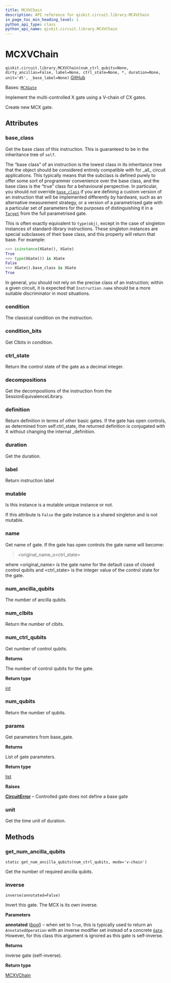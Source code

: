 ```yaml
---
title: MCXVChain
description: API reference for qiskit.circuit.library.MCXVChain
in_page_toc_min_heading_level: 1
python_api_type: class
python_api_name: qiskit.circuit.library.MCXVChain
---
```


# MCXVChain

<span id="qiskit.circuit.library.MCXVChain" />

`qiskit.circuit.library.MCXVChain(num_ctrl_qubits=None, dirty_ancillas=False, label=None, ctrl_state=None, *, duration=None, unit='dt', _base_label=None)` [GitHub](https://github.com/qiskit/qiskit/tree/main/qiskit/circuit/library/standard_gates/x.py "view source code")

Bases: [`MCXGate`](qiskit.circuit.library.MCXGate "qiskit.circuit.library.standard_gates.x.MCXGate")

Implement the multi-controlled X gate using a V-chain of CX gates.

Create new MCX gate.

## Attributes

<span id="qiskit.circuit.library.MCXVChain.base_class" />

### base\_class

Get the base class of this instruction. This is guaranteed to be in the inheritance tree of `self`.

The “base class” of an instruction is the lowest class in its inheritance tree that the object should be considered entirely compatible with for \_all\_ circuit applications. This typically means that the subclass is defined purely to offer some sort of programmer convenience over the base class, and the base class is the “true” class for a behavioural perspective. In particular, you should *not* override [`base_class`](#qiskit.circuit.library.MCXVChain.base_class "qiskit.circuit.library.MCXVChain.base_class") if you are defining a custom version of an instruction that will be implemented differently by hardware, such as an alternative measurement strategy, or a version of a parametrised gate with a particular set of parameters for the purposes of distinguishing it in a [`Target`](qiskit.transpiler.Target "qiskit.transpiler.Target") from the full parametrised gate.

This is often exactly equivalent to `type(obj)`, except in the case of singleton instances of standard-library instructions. These singleton instances are special subclasses of their base class, and this property will return that base. For example:

```python
>>> isinstance(XGate(), XGate)
True
>>> type(XGate()) is XGate
False
>>> XGate().base_class is XGate
True
```

In general, you should not rely on the precise class of an instruction; within a given circuit, it is expected that `Instruction.name` should be a more suitable discriminator in most situations.

<span id="qiskit.circuit.library.MCXVChain.condition" />

### condition

The classical condition on the instruction.

<span id="qiskit.circuit.library.MCXVChain.condition_bits" />

### condition\_bits

Get Clbits in condition.

<span id="qiskit.circuit.library.MCXVChain.ctrl_state" />

### ctrl\_state

Return the control state of the gate as a decimal integer.

<span id="qiskit.circuit.library.MCXVChain.decompositions" />

### decompositions

Get the decompositions of the instruction from the SessionEquivalenceLibrary.

<span id="qiskit.circuit.library.MCXVChain.definition" />

### definition

Return definition in terms of other basic gates. If the gate has open controls, as determined from self.ctrl\_state, the returned definition is conjugated with X without changing the internal \_definition.

<span id="qiskit.circuit.library.MCXVChain.duration" />

### duration

Get the duration.

<span id="qiskit.circuit.library.MCXVChain.label" />

### label

Return instruction label

<span id="qiskit.circuit.library.MCXVChain.mutable" />

### mutable

Is this instance is a mutable unique instance or not.

If this attribute is `False` the gate instance is a shared singleton and is not mutable.

<span id="qiskit.circuit.library.MCXVChain.name" />

### name

Get name of gate. If the gate has open controls the gate name will become:

> \<original\_name\_o\<ctrl\_state>

where \<original\_name> is the gate name for the default case of closed control qubits and \<ctrl\_state> is the integer value of the control state for the gate.

<span id="qiskit.circuit.library.MCXVChain.num_ancilla_qubits" />

### num\_ancilla\_qubits

The number of ancilla qubits.

<span id="qiskit.circuit.library.MCXVChain.num_clbits" />

### num\_clbits

Return the number of clbits.

<span id="qiskit.circuit.library.MCXVChain.num_ctrl_qubits" />

### num\_ctrl\_qubits

Get number of control qubits.

**Returns**

The number of control qubits for the gate.

**Return type**

[int](https://docs.python.org/3/library/functions.html#int "(in Python v3.12)")

<span id="qiskit.circuit.library.MCXVChain.num_qubits" />

### num\_qubits

Return the number of qubits.

<span id="qiskit.circuit.library.MCXVChain.params" />

### params

Get parameters from base\_gate.

**Returns**

List of gate parameters.

**Return type**

[list](https://docs.python.org/3/library/stdtypes.html#list "(in Python v3.12)")

**Raises**

[**CircuitError**](circuit#qiskit.circuit.CircuitError "qiskit.circuit.CircuitError") – Controlled gate does not define a base gate

<span id="qiskit.circuit.library.MCXVChain.unit" />

### unit

Get the time unit of duration.

## Methods

### get\_num\_ancilla\_qubits

<span id="qiskit.circuit.library.MCXVChain.get_num_ancilla_qubits" />

`static get_num_ancilla_qubits(num_ctrl_qubits, mode='v-chain')`

Get the number of required ancilla qubits.

### inverse

<span id="qiskit.circuit.library.MCXVChain.inverse" />

`inverse(annotated=False)`

Invert this gate. The MCX is its own inverse.

**Parameters**

**annotated** ([*bool*](https://docs.python.org/3/library/functions.html#bool "(in Python v3.12)")) – when set to `True`, this is typically used to return an `AnnotatedOperation` with an inverse modifier set instead of a concrete [`Gate`](qiskit.circuit.Gate "qiskit.circuit.Gate"). However, for this class this argument is ignored as this gate is self-inverse.

**Returns**

inverse gate (self-inverse).

**Return type**

[MCXVChain](#qiskit.circuit.library.MCXVChain "qiskit.circuit.library.MCXVChain")

